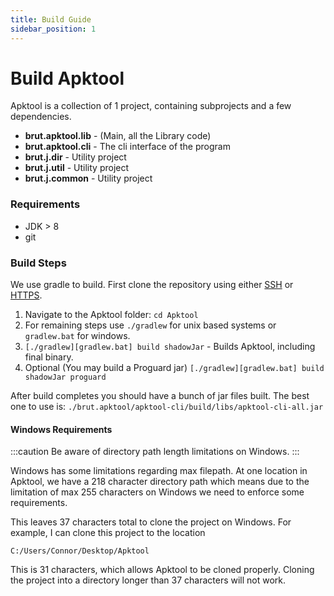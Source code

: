 ```yaml
---
title: Build Guide
sidebar_position: 1
---
```


# Build Apktool

Apktool is a collection of 1 project, containing subprojects and a few dependencies.

- **brut.apktool.lib** - (Main, all the Library code)
- **brut.apktool.cli** - The cli interface of the program
- **brut.j.dir** - Utility project
- **brut.j.util** - Utility project
- **brut.j.common** - Utility project

### Requirements

- JDK > 8
- git

### Build Steps

We use gradle to build. First clone the repository using either
[SSH](ssh://git@github.com:iBotPeaches/Apktool.git) or [HTTPS](https://github.com/iBotPeaches/Apktool.git).

1. Navigate to the Apktool folder: `cd Apktool`
2. For remaining steps use `./gradlew` for unix based systems or `gradlew.bat` for windows.
3. `[./gradlew][gradlew.bat] build shadowJar` - Builds Apktool, including final binary.
4. Optional (You may build a Proguard jar) `[./gradlew][gradlew.bat] build shadowJar proguard`

After build completes you should have a bunch of jar files built. The best one to use is:
`./brut.apktool/apktool-cli/build/libs/apktool-cli-all.jar`

#### Windows Requirements

:::caution
Be aware of directory path length limitations on Windows.
:::

Windows has some limitations regarding max filepath. At one location in Apktool, we have a 218 character directory path
which means due to the limitation of max 255 characters on Windows we need to enforce some requirements.

This leaves 37 characters total to clone the project on Windows. For example, I can clone this project to the location

    C:/Users/Connor/Desktop/Apktool

This is 31 characters, which allows Apktool to be cloned properly. Cloning the project into a directory longer than 37
characters will not work.
